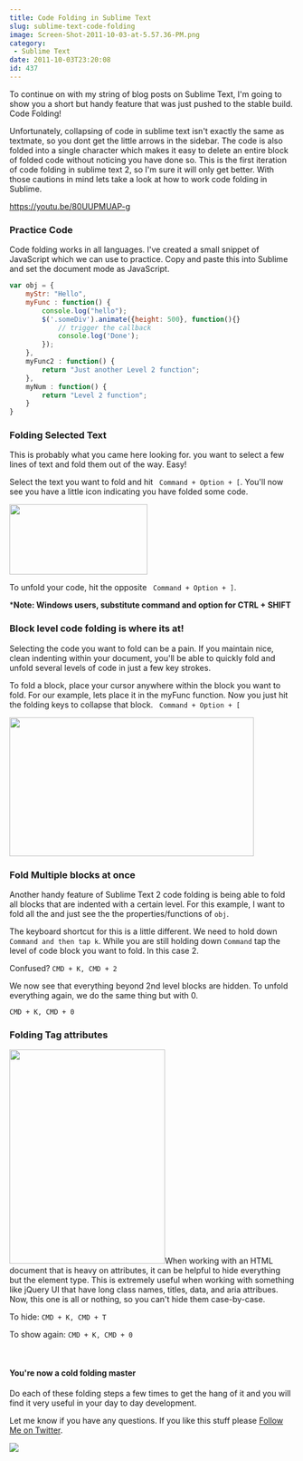 ```yaml
---
title: Code Folding in Sublime Text
slug: sublime-text-code-folding
image: Screen-Shot-2011-10-03-at-5.57.36-PM.png
category:
 - Sublime Text
date: 2011-10-03T23:20:08
id: 437
---
```


To continue on with my string of blog posts on Sublime Text, I'm going to show you a short but handy feature that was just pushed to the stable build. Code Folding!

Unfortunately, collapsing of code in sublime text isn't exactly the same as textmate, so you dont get the little arrows in the sidebar. The code is also folded into a single character which makes it easy to delete an entire block of folded code without noticing you have done so. This is the first iteration of code folding in sublime text 2, so I'm sure it will only get better. With those cautions in mind lets take a look at how to work code folding in Sublime.


https://youtu.be/80UUPMUAP-g

<h3>Practice Code</h3>

Code folding works in all languages. I've created a small snippet of JavaScript which we can use to practice. Copy and paste this into Sublime and set the document mode as JavaScript.


```js
var obj = {
    myStr: "Hello",
    myFunc : function() {
        console.log("hello");
        $('.someDiv').animate({height: 500}, function(){}
            // trigger the callback
            console.log('Done');
        });
    },
    myFunc2 : function() {
        return "Just another Level 2 function";
    },
    myNum : function() {
        return "Level 2 function";
    }
}
```

<h3>Folding Selected Text</h3>

This is probably what you came here looking for. you want to select a few lines of text and fold them out of the way. Easy!

Select the text you want to fold and hit ` Command + Option + [`. You'll now see you have a little icon indicating you have folded some code.

<img class="alignleft size-full wp-image-423" title="Screen Shot 2011-10-03 at 5.32.13 PM" src="Screen-Shot-2011-10-03-at-5.32.13-PM.png" alt="" width="244" height="124" />

To unfold your code, hit the opposite ` Command + Option + ]`.

***Note:  Windows users, substitute command and option for CTRL + SHIFT**

<h3>Block level code folding is where its at!</h3>

Selecting the code you want to fold can be a pain. If you maintain nice, clean indenting within your document, you'll be able to quickly fold and unfold several levels of code in just a few key strokes.

To fold a block, place your cursor anywhere within the block you want to fold. For our example, lets place it in the myFunc function. Now you just hit the folding keys to collapse that block.
` Command + Option + [`

<img class="aligncenter size-full wp-image-424" title="Sublime Text Block Code Folding" src="Screen-Shot-2011-10-03-at-5.37.27-PM.png" alt="" width="432" height="245" />

<h3>Fold Multiple blocks at once</h3>

Another handy feature of Sublime Text 2 code folding is being able to fold all blocks that are indented with a certain level. For this example, I want to fold all the and just see the the properties/functions of `obj`.

The keyboard shortcut for this is a little different. We need to hold down `Command and then tap k`.
While you are still holding down `Command` tap the level of code block you want to fold. In this case 2.

Confused? `CMD + K, CMD + 2`

We now see that everything beyond 2nd level blocks are hidden. To unfold everything again, we do the same thing but with 0.

`CMD + K, CMD + 0`

<h3>Folding Tag attributes</h3>

<img class="alignright size-full wp-image-427" title="Sublime Text Attribute Folding" src="Screen-Shot-2011-10-03-at-5.50.54-PM.png" alt="" width="275" height="378" />When working with an HTML document that is heavy on attributes, it can be helpful to hide everything but the element type. This is extremely useful when working with something like jQuery UI that have long class names, titles, data, and aria attribues. Now, this one is all or nothing, so you can't hide them case-by-case.

To hide:
`CMD + K, CMD + T`

To show again:
`CMD + K, CMD + 0`

<br/>

<h4>You're now a cold folding master</h4>

Do each of these folding steps a few times to get the hang of it and you will find it very useful in your day to day development.

Let me know if you have any questions. If you like this stuff please <a href="http://twitter.com/wesbos">Follow Me on Twitter</a>.

<a href="https://sublimetextbook.com/?utm_source=codefolding&utm_medium=banner&utm_campaign=product"><img src="facebook-share2.png" /></a>
